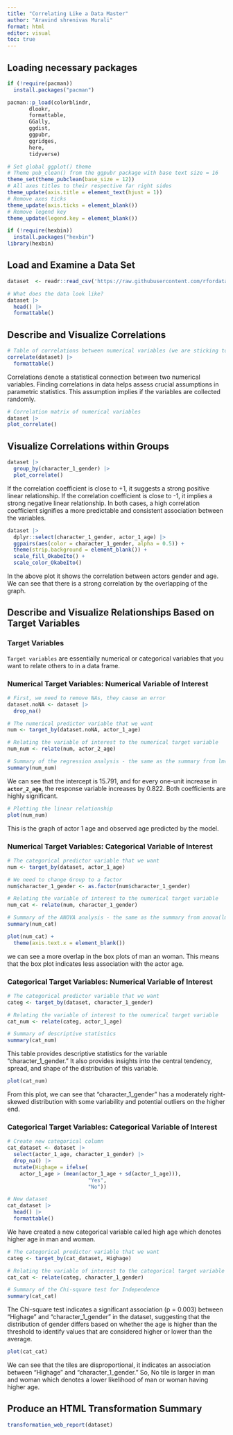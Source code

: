 ```yaml
---
title: "Correlating Like a Data Master"
author: "Aravind shrenivas Murali"
format: html
editor: visual
toc: true
---
```


## Loading necessary packages

```r
if (!require(pacman))
  install.packages("pacman")

pacman::p_load(colorblindr,
       dlookr,
       formattable,
       GGally,
       ggdist,
       ggpubr,
       ggridges,
       here,
       tidyverse)

# Set global ggplot() theme
# Theme pub_clean() from the ggpubr package with base text size = 16
theme_set(theme_pubclean(base_size = 12)) 
# All axes titles to their respective far right sides
theme_update(axis.title = element_text(hjust = 1))
# Remove axes ticks
theme_update(axis.ticks = element_blank()) 
# Remove legend key
theme_update(legend.key = element_blank())

if (!require(hexbin))  
  install.packages("hexbin")
library(hexbin)
```

## **Load and Examine a Data Set**

```r
dataset  <- readr::read_csv('https://raw.githubusercontent.com/rfordatascience/tidytuesday/master/data/2023/2023-02-14/age_gaps.csv')

# What does the data look like?
dataset |>
  head() |>
  formattable()
```

## **Describe and Visualize Correlations**

```r
# Table of correlations between numerical variables (we are sticking to the default Pearson's r coefficient)
correlate(dataset) |>
  formattable()
```

Correlations denote a statistical connection between two numerical variables. Finding correlations in data helps assess crucial assumptions in parametric statistics. This assumption implies if the variables are collected randomly.

```r
# Correlation matrix of numerical variables
dataset |>
plot_correlate()
```

## **Visualize Correlations within Groups**

```r
dataset |>
  group_by(character_1_gender) |>
  plot_correlate()
```

If the correlation coefficient is close to +1, it suggests a strong positive linear relationship. If the correlation coefficient is close to -1, it implies a strong negative linear relationship. In both cases, a high correlation coefficient signifies a more predictable and consistent association between the variables.

```r
dataset |> 
  dplyr::select(character_1_gender, actor_1_age) |>
  ggpairs(aes(color = character_1_gender, alpha = 0.5)) +
  theme(strip.background = element_blank()) +
  scale_fill_OkabeIto() +
  scale_color_OkabeIto()
```

In the above plot it shows the correlation between actors gender and age. We can see that there is a strong correlation by the overlapping of the graph.

## **Describe and Visualize Relationships Based on Target Variables**

### **Target Variables**

`Target variables` are essentially numerical or categorical variables that you want to relate others to in a data frame.

### **Numerical Target Variables: Numerical Variable of Interest**

```r
# First, we need to remove NAs, they cause an error
dataset.noNA <- dataset |> 
  drop_na()

# The numerical predictor variable that we want
num <- target_by(dataset.noNA, actor_1_age)

# Relating the variable of interest to the numerical target variable
num_num <- relate(num, actor_2_age)

# Summary of the regression analysis - the same as the summary from lm(Formula)
summary(num_num)
```

We can see that the intercept is 15.791, and for every one-unit increase in **`actor_2_age`**, the response variable increases by 0.822. Both coefficients are highly significant.

```r
# Plotting the linear relationship
plot(num_num)
```

This is the graph of actor 1 age and observed age predicted by the model.

### **Numerical Target Variables: Categorical Variable of Interest**

```r
# The categorical predictor variable that we want
num <- target_by(dataset, actor_1_age) 

# We need to change Group to a factor
num$character_1_gender <- as.factor(num$character_1_gender)

# Relating the variable of interest to the numerical target variable
num_cat <- relate(num, character_1_gender)

# Summary of the ANOVA analysis - the same as the summary from anova(lm(Formula))
summary(num_cat)
```

```r
plot(num_cat) + 
  theme(axis.text.x = element_blank())
```

we can see a more overlap in the box plots of man an woman. This means that the box plot indicates less association with the actor age.

### **Categorical Target Variables: Numerical Variable of Interest**

```r
# The categorical predictor variable that we want
categ <- target_by(dataset, character_1_gender)

# Relating the variable of interest to the numerical target variable
cat_num <- relate(categ, actor_1_age)

# Summary of descriptive statistics
summary(cat_num)
```

This table provides descriptive statistics for the variable "character_1_gender." It also provides insights into the central tendency, spread, and shape of the distribution of this variable.

```r
plot(cat_num) 
```

From this plot, we can see that "character_1_gender" has a moderately right-skewed distribution with some variability and potential outliers on the higher end.

### **Categorical Target Variables: Categorical Variable of Interest**

```r
# Create new categorical column
cat_dataset <- dataset |>
  select(actor_1_age, character_1_gender) |>
  drop_na() |>
  mutate(Highage = ifelse(
    actor_1_age > (mean(actor_1_age + sd(actor_1_age))), 
                          "Yes", 
                          "No"))

# New dataset 
cat_dataset |>
  head() |>
  formattable()
```

We have created a new categorical variable called high age which denotes higher age in man and woman.

```r
# The categorical predictor variable that we want
categ <- target_by(cat_dataset, Highage)

# Relating the variable of interest to the categorical target variable
cat_cat <- relate(categ, character_1_gender)

# Summary of the Chi-square test for Independence
summary(cat_cat)
```

The Chi-square test indicates a significant association (p = 0.003) between "Highage" and "character_1_gender" in the dataset, suggesting that the distribution of gender differs based on whether the age is higher than the threshold to identify values that are considered higher or lower than the average.

```r
plot(cat_cat)
```

We can see that the tiles are disproportional, it indicates an association between "Highage" and "character_1_gender." So, No tile is larger in man and woman which denotes a lower likelihood of man or woman having higher age.

## **Produce an HTML Transformation Summary**

```r
transformation_web_report(dataset)
```
